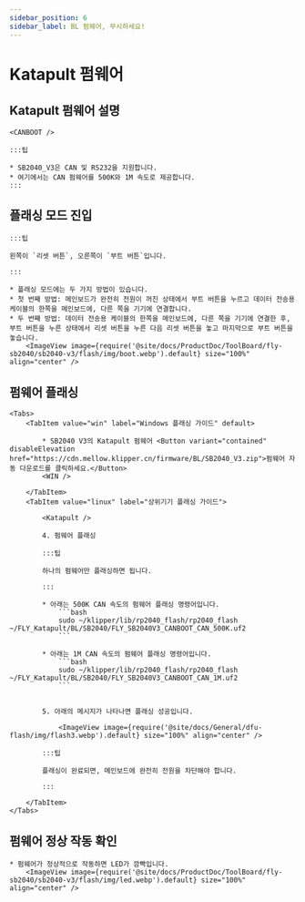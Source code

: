 ```yaml
---
sidebar_position: 6
sidebar_label: BL 펌웨어, 무시하세요!
---
```



# Katapult 펌웨어

## Katapult 펌웨어 설명

    <CANBOOT />

    :::팁

    * SB2040_V3은 CAN 및 RS232을 지원합니다.
    * 여기에서는 CAN 펌웨어를 500K와 1M 속도로 제공합니다.
    :::

## 플래싱 모드 진입

    :::팁

    왼쪽이 `리셋 버튼`, 오른쪽이 `부트 버튼`입니다.

    :::

    * 플래싱 모드에는 두 가지 방법이 있습니다.
    * 첫 번째 방법: 메인보드가 완전히 전원이 꺼진 상태에서 부트 버튼을 누르고 데이터 전송용 케이블의 한쪽을 메인보드에, 다른 쪽을 기기에 연결합니다.
    * 두 번째 방법: 데이터 전송용 케이블의 한쪽을 메인보드에, 다른 쪽을 기기에 연결한 후, 부트 버튼을 누른 상태에서 리셋 버튼을 누른 다음 리셋 버튼을 놓고 마지막으로 부트 버튼을 놓습니다.
        <ImageView image={require('@site/docs/ProductDoc/ToolBoard/fly-sb2040/sb2040-v3/flash/img/boot.webp').default} size="100%" align="center" />

## 펌웨어 플래싱
    <Tabs>
        <TabItem value="win" label="Windows 플래싱 가이드" default>

            * SB2040 V3의 Katapult 펌웨어 <Button variant="contained" disableElevation href="https://cdn.mellow.klipper.cn/firmware/BL/SB2040_V3.zip">펌웨어 자동 다운로드를 클릭하세요.</Button>
            <WIN />
            
        </TabItem>
        <TabItem value="linux" label="상위기기 플래싱 가이드">
            
            <Katapult />

            4. 펌웨어 플래싱

            :::팁

            하나의 펌웨어만 플래싱하면 됩니다.

            :::

            * 아래는 500K CAN 속도의 펌웨어 플래싱 명령어입니다.
                ```bash
                sudo ~/klipper/lib/rp2040_flash/rp2040_flash ~/FLY_Katapult/BL/SB2040/FLY_SB2040V3_CANBOOT_CAN_500K.uf2
                ```
                       
            * 아래는 1M CAN 속도의 펌웨어 플래싱 명령어입니다.
                ```bash
                sudo ~/klipper/lib/rp2040_flash/rp2040_flash ~/FLY_Katapult/BL/SB2040/FLY_SB2040V3_CANBOOT_CAN_1M.uf2
                ```


            5. 아래의 메시지가 나타나면 플래싱 성공입니다.

                <ImageView image={require('@site/docs/General/dfu-flash/img/flash3.webp').default} size="100%" align="center" />

            :::팁

            플래싱이 완료되면, 메인보드에 완전히 전원을 차단해야 합니다.

            :::

        </TabItem>
    </Tabs>

## 펌웨어 정상 작동 확인

    * 펌웨어가 정상적으로 작동하면 LED가 깜빡입니다.
        <ImageView image={require('@site/docs/ProductDoc/ToolBoard/fly-sb2040/sb2040-v3/flash/img/led.webp').default} size="100%" align="center" />